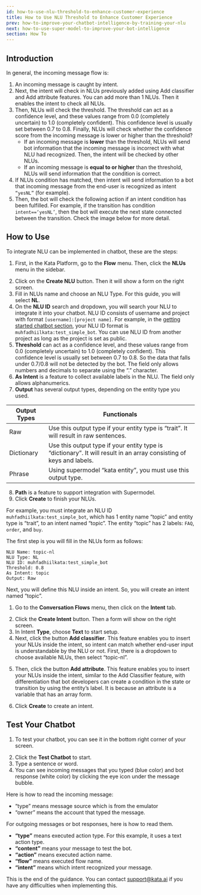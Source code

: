 ```yaml
---
id: how-to-use-nlu-threshold-to-enhance-customer-experience
title: How to Use NLU Threshold to Enhance Customer Experience
prev: how-to-improve-your-chatbot-intelligence-by-training-your-nlu
next: how-to-use-super-model-to-improve-your-bot-intelligence
section: How To
---
```


## Introduction

In general, the incoming message flow is:

1. An incoming message is caught by intent.
2. Next, the intent will check in NLUs previously added using Add classifier and Add attribute features. You can add more than 1 NLUs. Then it enables the intent to check all NLUs.
3. Then, NLUs will check the threshold. The threshold can act as a confidence level, and these values range from 0.0 (completely uncertain) to 1.0 (completely confident). This confidence level is usually set between 0.7 to 0.8. Finally, NLUs will check whether the confidence score from the incoming message is lower or higher than the threshold?
    - If an incoming message is **lower** than the threshold, NLUs will send bot information that the incoming message is incorrect with what NLU had recognized. Then, the intent will be checked by other NLUs.
    - If an incoming message is **equal to or higher** than the threshold, NLUs will send information that the condition is correct.
4. If NLUs condition has matched, then intent will send information to a bot that incoming message from the end-user is recognized as intent `“yesNL”` (for example).
5. Then, the bot will check the following action if an intent condition has been fulfilled. For example, if the transition has condition `intent==‘yesNL’`, then the bot will execute the next state connected between the transition. Check the image below for more detail.

<ImageWrapper>
  <FigureImage
    alt="Image 1 Alt"
    src="/assets/images/products/kata-platform/how-to/how-to-use-nlu-threshold-to-enhance-customer-experience/image1.webp"
    caption={{ title: 'Figure 1', description: 'Transition example which condition has intent using NLU.' }}
    layout="responsive"
    naturalWidth={2106}
    naturalHeight={1278}
  />
</ImageWrapper>

## How to Use

To integrate NLU can be implemented in chatbot, these are the steps:

1. First, in the Kata Platform, go to the **Flow** menu. Then, click the **NLUs** menu in the sidebar.

<ImageWrapper>
  <FigureImage
    alt="Image 2 Alt"
    src="/assets/images/products/kata-platform/how-to/how-to-use-nlu-threshold-to-enhance-customer-experience/image2.webp"
    caption={{ title: 'Figure 2', description: 'NLUs position in sidebar.' }}
    layout="responsive"
    naturalWidth={2106}
    naturalHeight={1278}
  />
</ImageWrapper>

2. Click on the **Create NLU** button. Then it will show a form on the right screen.
3. Fill in NLUs name and choose an NLU Type. For this guide, you will select **NL**.
4. On the **NLU ID** search and dropdown, you will search your NLU to integrate it into your chatbot. NLU ID consists of username and project with format `[username]:[project name]`. For example, in the [getting started chatbot section](/kata-platform/documentation-content/start-your-first-chatbot), your NLU ID format is `muhfadhiilkata:test_simple_bot`. You can use NLU ID from another project as long as the project is set as public.
5. **Threshold** can act as a confidence level, and these values range from 0.0 (completely uncertain) to 1.0 (completely confident). This confidence level is usually set between 0.7 to 0.8. So the data that falls under 0.7/0.8 will not be detected by the bot. The field only allows numbers and decimals to separate using the “.” character.
6. **As Intent** is a feature to collect available labels in the NLU. The field only allows alphanumerics.
7. **Output** has several output types, depending on the entity type you used.

| Output Types | Functionals                                                                                                         |
| ------------ | ------------------------------------------------------------------------------------------------------------------- |
| Raw          | Use this output type if your entity type is “trait”. It will result in raw sentences.                               |
| Dictionary   | Use this output type if your entity type is “dictionary”. It will result in an array consisting of keys and labels. |
| Phrase       | Using supermodel “kata entity”, you must use this output type.                                                      |

8. **Path** is a feature to support integration with Supermodel.
9. Click **Create** to finish your NLUs.

For example, you must integrate an NLU ID `muhfadhiilkata:test_simple_bot`, which has 1 entity name “topic” and entity type is “trait”, to an intent named “topic”. The entity “topic” has 2 labels: `FAQ`, `order`, and `buy`.

The first step is you will fill in the NLUs form as follows:

```
NLU Name: topic-nl
NLU Type: NL
NLU ID: muhfadhiilkata:test_simple_bot
Threshold: 0.8
As Intent: topic
Output: Raw
```

Next, you will define this NLU inside an intent. So, you will create an intent named “topic”.

1. Go to the **Conversation Flows** menu, then click on the **Intent** tab.

<ImageWrapper>
  <FigureImage
    alt="Image 3 Alt"
    src="/assets/images/products/kata-platform/how-to/how-to-use-nlu-threshold-to-enhance-customer-experience/image3.webp"
    caption={{ title: 'Figure 3', description: 'Intent tab position.' }}
    layout="responsive"
    naturalWidth={2106}
    naturalHeight={1278}
  />
</ImageWrapper>

2. Click the **Create Intent** button. Then a form will show on the right screen.
3. In Intent **Type**, choose **Text** to start setup.
4. Next, click the button **Add classifier**. This feature enables you to insert your NLUs inside the intent, so intent can match whether end-user input is understandable by the NLU or not. First, there is a dropdown to choose available NLUs, then select “topic-nl”.

<ImageWrapper>
  <FigureImage
    alt="Image 4 Alt"
    src="/assets/images/products/kata-platform/how-to/how-to-use-nlu-threshold-to-enhance-customer-experience/image4.webp"
    caption={{ title: 'Figure 4', description: 'Add classifier feature.' }}
    layout="responsive"
    naturalWidth={2106}
    naturalHeight={1278}
  />
</ImageWrapper>

5. Then, click the button **Add attribute**. This feature enables you to insert your NLUs inside the intent, similar to the Add Classifier feature, with differentiation that bot developers can create a condition in the state or transition by using the entity’s label. It is because an attribute is a variable that has an array form.

<ImageWrapper>
  <FigureImage
    alt="Image 5 Alt"
    src="/assets/images/products/kata-platform/how-to/how-to-use-nlu-threshold-to-enhance-customer-experience/image5.webp"
    caption={{ title: 'Figure 5', description: 'Add classifier feature.' }}
    layout="responsive"
    naturalWidth={2106}
    naturalHeight={1278}
  />
</ImageWrapper>

6. Click **Create** to create an intent.

## Test Your Chatbot

1. To test your chatbot, you can see it in the bottom right corner of your screen.

<ImageWrapper>
  <FigureImage
    alt="Image 6 Alt"
    src="/assets/images/products/kata-platform/how-to/how-to-use-nlu-threshold-to-enhance-customer-experience/image6.webp"
    caption={{ title: 'Figure 6', description: 'Emulator location.' }}
    layout="responsive"
    naturalWidth={2106}
    naturalHeight={1278}
  />
</ImageWrapper>

2. Click the **Test Chatbot** to start.
3. Type a sentence or word.
4. You can see incoming messages that you typed (blue color) and bot response (white color) by clicking the eye icon under the message bubble.

<ImageWrapper>
  <FigureImage
    alt="Image 7 Alt"
    src="/assets/images/products/kata-platform/how-to/how-to-use-nlu-threshold-to-enhance-customer-experience/image7.webp"
    caption={{ title: 'Figure 7', description: 'View detail in incoming message and outgoing message.' }}
    layout="responsive"
    naturalWidth={2106}
    naturalHeight={1278}
  />
</ImageWrapper>

Here is how to read the incoming message:

<ImageWrapper>
  <FigureImage
    alt="Image 8 Alt"
    src="/assets/images/products/kata-platform/how-to/how-to-use-nlu-threshold-to-enhance-customer-experience/image8.webp"
    caption={{ title: 'Figure 8', description: 'Incoming message example.' }}
    layout="responsive"
    naturalWidth={2106}
    naturalHeight={1278}
  />
</ImageWrapper>

-   “type” means message source which is from the emulator
-   “owner” means the account that typed the message.

For outgoing messages or bot responses, here is how to read them.

<ImageWrapper>
  <FigureImage
    alt="Image 9 Alt"
    src="/assets/images/products/kata-platform/how-to/how-to-use-nlu-threshold-to-enhance-customer-experience/image9.webp"
    caption={{ title: 'Figure 9', description: 'Incoming message example.' }}
    layout="responsive"
    naturalWidth={2106}
    naturalHeight={1278}
  />
</ImageWrapper>

-   **“type”** means executed action type. For this example, it uses a text action type.
-   **“content”** means your message to test the bot.
-   **“action”** means executed action name.
-   **“flow”** means executed flow name.
-   **“intent”** means which intent recognized your message.

This is the end of the guidance. You can contact <a href="mailto:support@kata.ai">support@kata.ai</a> if you have any difficulties when implementing this.
